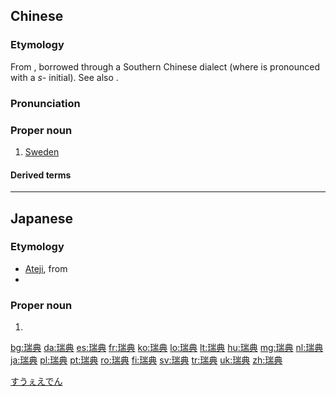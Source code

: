 ==Chinese==
{{zh-forms|gloss=-}}

===Etymology===
From {{der|zh|en|Sweden}}, borrowed through a Southern Chinese dialect (where {{zh-l|*瑞}} is pronounced with a ''s-'' initial). See also {{zh-l|瑞士}}.

===Pronunciation===
{{zh-pron
|m=Ruìdiǎn
|c=seoi6 din2
|h=pfs=Sui-tién
|md=Sôi-diēng
|mn=Sūi-tián
|w=3zoe ti
|cat=pn
}}
{{attention|zh|please check shanghainese}}

===Proper noun===
{{zh-proper noun}}

# [[Sweden]]

====Derived terms====
{{zh-der|瑞典人|瑞典語}}

{{zh-cat|Countries}}

----

==Japanese==

===Etymology===
{{ja-kanjitab|すうぇー|てん|k2=でん|r=y|yomi=irr|sort=すうぇえでん}}
* [[ateji|Ateji]], from {{etyl|zh|ja|sort=すうぇえでん}} {{m|zh|瑞典}}
* {{borrowing|ja|en|Sweden|sort=すうぇえでん}}

===Proper noun===
{{ja-pos|proper|スウェーデン}}

# {{rare spelling of|スウェーデン|lang=ja|sort=すうぇえでん}}
[[Category:Japanese terms spelled with ateji|すうぇえでん]]
{{catlangcode|ja|sort=すうぇえでん|Sweden|Countries of Europe|Exonyms}}

[[bg:瑞典]]
[[da:瑞典]]
[[es:瑞典]]
[[fr:瑞典]]
[[ko:瑞典]]
[[lo:瑞典]]
[[lt:瑞典]]
[[hu:瑞典]]
[[mg:瑞典]]
[[nl:瑞典]]
[[ja:瑞典]]
[[pl:瑞典]]
[[pt:瑞典]]
[[ro:瑞典]]
[[fi:瑞典]]
[[sv:瑞典]]
[[tr:瑞典]]
[[uk:瑞典]]
[[zh:瑞典]]